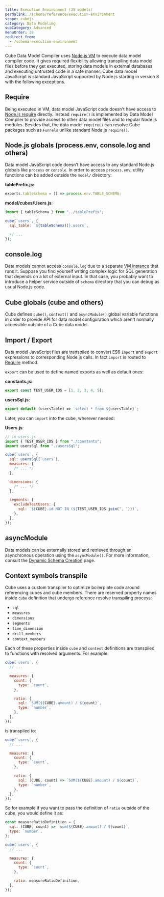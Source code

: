 ```yaml
---
title: Execution Environment (JS models)
permalink: /schema/reference/execution-environment
scope: cubejs
category: Data Modeling
subCategory: Advanced
menuOrder: 28
redirect_from:
  - /schema-execution-environment
---
```


Cube Data Model Compiler uses [Node.js VM][nodejs-vm] to execute data model
compiler code. It gives required flexibility allowing transpiling data model
files before they get executed, storing data models in external databases and
executing untrusted code in a safe manner. Cube data model JavaScript is
standard JavaScript supported by Node.js starting in version 8 with the
following exceptions.

## Require

Being executed in VM, data model JavaScript code doesn't have access to [Node.js
require][nodejs-require] directly. Instead `require()` is implemented by Data
Model Compiler to provide access to other data model files and to regular
Node.js modules. Besides that, the data model `require()` can resolve Cube
packages such as `Funnels` unlike standard Node.js `require()`.

## Node.js globals (process.env, console.log and others)

Data model JavaScript code doesn't have access to any standard Node.js globals
like `process` or `console`. In order to access `process.env`, utility functions
can be added outside the `model/` directory:

**tablePrefix.js:**

```javascript
exports.tableSchema = () => process.env.TABLE_SCHEMA;
```

**model/cubes/Users.js**:

```javascript
import { tableSchema } from "../tablePrefix";

cube(`users`, {
  sql_table: `${tableSchema()}.users`,

  // ...
});
```

## console.log

Data models cannot access `console.log` due to a separate [VM
instance][nodejs-vm] that runs it. Suppose you find yourself writing complex
logic for SQL generation that depends on a lot of external input. In that case,
you probably want to introduce a helper service outside of `schema` directory
that you can debug as usual Node.js code.

## Cube globals (cube and others)

Cube defines `cube()`, `context()` and `asyncModule()` global variable functions
in order to provide API for data model configuration which aren't normally
accessible outside of a Cube data model.

## Import / Export

Data model JavaScript files are transpiled to convert ES6 `import` and `export`
expressions to corresponding Node.js calls. In fact `import` is routed to
[Require][self-require] method.

`export` can be used to define named exports as well as default ones:

**constants.js:**

```javascript
export const TEST_USER_IDS = [1, 2, 3, 4, 5];
```

**usersSql.js:**

```javascript
export default (usersTable) => `select * from ${usersTable}`;
```

Later, you can `import` into the cube, wherever needed:

**Users.js**:

```javascript
// in users.js
import { TEST_USER_IDS } from "./constants";
import usersSql from "./usersSql";

cube(`users`, {
  sql: usersSql(`users`),
  measures: {
    /* ... */
  },

  dimensions: {
    /* ... */
  },

  segments: {
    excludeTestUsers: {
      sql: `${CUBE}.id NOT IN (${TEST_USER_IDS.join(", ")})`,
    },
  },
});
```

## asyncModule

Data models can be externally stored and retrieved through an asynchronous
operation using the `asyncModule()`. For more information, consult the [Dynamic
Schema Creation][ref-dynamic-schemas] page.

## Context symbols transpile

Cube uses a custom transpiler to optimize boilerplate code around referencing
cubes and cube members. There are reserved property names inside `cube`
definition that undergo reference resolve transpiling process:

- `sql`
- `measures`
- `dimensions`
- `segments`
- `time_dimension`
- `drill_members`
- `context_members`

Each of these properties inside `cube` and `context` definitions are transpiled
to functions with resolved arguments. For example:

```javascript
cube(`users`, {
  // ...

  measures: {
    count: {
      type: `count`,
    },

    ratio: {
      sql: `SUM(${CUBE}.amount) / ${count}`,
      type: `number`,
    },
  },
});
```

is transpiled to:

```javascript
cube(`users`, {
  // ...

  measures: {
    count: {
      type: `count`,
    },

    ratio: {
      sql: (CUBE, count) => `SUM(${CUBE}.amount) / ${count}`,
      type: `number`,
    },
  },
});
```

So for example if you want to pass the definition of `ratio` outside of the
cube, you would define it as:

```javascript
const measureRatioDefinition = {
  sql: (CUBE, count) => `sum(${CUBE}.amount) / ${count}`,
  type: `number`,
};

cube(`users`, {
  // ...

  measures: {
    count: {
      type: `count`,
    },

    ratio: measureRatioDefinition,
  },
});
```

[nodejs-vm]: https://nodejs.org/api/vm.html
[nodejs-require]: https://nodejs.org/api/modules.html#modules_require_id
[ref-dynamic-schemas]: /schema/advanced/dynamic-schema-creation
[self-require]: #require
